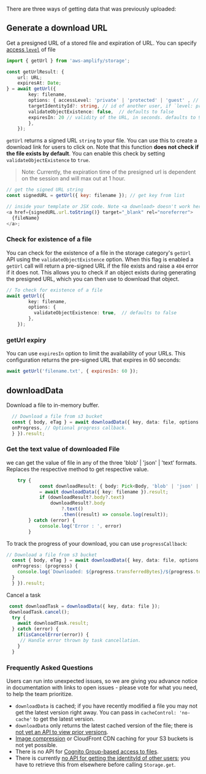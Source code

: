 There are three ways of getting data that was previously uploaded:

## Generate a download URL

Get a presigned URL of a stored file and expiration of URL. You can specify [access `level`](https://docs.amplify.aws/lib-v1/storage/configureaccess/q/platform/js) of file

```typescript
import { getUrl } from 'aws-amplify/storage';

const getUrlResult: {
	url: URL;
	expiresAt: Date;
} = await getUrl({
        key: filename,
        options: { accessLevel: 'private' | 'protected' | 'guest' , // defaults to `guest` 
        targetIdentityId?: string, // id of another user, if `level: protected`
        validateObjectExistence: false,  // defaults to false
        expiresIn: 20 // validity of the URL, in seconds. defaults to 900 (15 minutes) and maxes at 3600 (1 hour)
        },
    });
```

`getUrl` returns a signed URL `string` to your file. You can use this to create a download link for users to click on. Note that this function **does not check if the file exists by default**. You can enable this check by setting `validateObjectExistence` to `true`.

> Note: Currently, the expiration time of the presigned url is dependent on the session and will max out at 1 hour.

```js
// get the signed URL string
const signedURL = getUrl({ key: filename }); // get key from list

// inside your template or JSX code. Note <a download> doesn't work here because it is not same origin
<a href={signedURL.url.toString()} target="_blank" rel="noreferrer">
  {fileName}
</a>;
```

### Check for existence of a file

You can check for the existence of a file in the storage category's `getUrl` API using the `validateObjectExistence` option. When this flag is enabled a `getUrl` call will return a pre-signed URL if the file exists and raise a `404` error if it does not. This allows you to check if an object exists during generating the presigned URL, which you can then use to download that object.

```typescript
// To check for existence of a file
await getUrl({
        key: filename,
        options: {
          validateObjectExistence: true,  // defaults to false
        },
    });
```

### getUrl expiry

You can use `expiresIn` option to limit the availability of your URLs. This configuration returns the pre-signed URL that expires in 60 seconds:

```javascript
await getUrl('filename.txt', { expiresIn: 60 });
```


## downloadData

Download a file to in-memory buffer.

```typescript
  // Download a file from s3 bucket
  const { body, eTag } = await downloadData({ key, data: file, options: {
  onProgress, // Optional progress callback.
  } }).result;
 ```
### Get the text value of downloaded File
we can get  the value of file in any of the three 'blob' | 'json' | 'text' formats. Replaces the respective method to get respective value.

```typescript
	try {
			const downloadResult: { body: Pick<Body, 'blob' | 'json' | 'text'> } 
			= await downloadData({ key: filename }).result;
			if (downloadResult?.body?.text)
				downloadResult?.body
					?.text()
					.then((result) => console.log(result));
		} catch (error) {
			console.log('Error : ', error)
		}
```

To track the progress of your download, you can use `progressCallback`:

```typescript
// Download a file from s3 bucket
  const { body, eTag } = await downloadData({ key, data: file, options: {
  onProgress: (progress) {
    console.log(`Downloaded: ${progress.transferredBytes}/${progress.totalBytes}`);
  }
  } }).result;
```
Cancel a task 

```typescript
 const downloadTask = downloadData({ key, data: file });
 downloadTask.cancel();
  try {
  	await downloadTask.result;
  } catch (error) {
  	if(isCancelError(error)) {
     // Handle error thrown by task cancellation.
  	}
  }
 ```

### Frequently Asked Questions

Users can run into unexpected issues, so we are giving you advance notice in documentation with links to open issues - please vote for what you need, to help the team prioritize.

- `downloadData` is cached; if you have recently modified a file you may not get the latest version right away. You can pass in `cacheControl: 'no-cache'` to get the latest version.
- `downloadData` only returns the latest cached version of the file; there is [not yet an API to view prior versions](https://github.com/aws-amplify/amplify-js/issues/2131).
- [Image compression](https://github.com/aws-amplify/amplify-js/issues/6081) or CloudFront CDN caching for your S3 buckets is not yet possible.
- There is no API for [Cognito Group-based access to files](https://github.com/aws-amplify/amplify-js/issues/3388).
- There is currently [no API for getting the identityId of other users](https://github.com/aws-amplify/amplify-js/issues/5177); you have to retrieve this from elsewhere before calling `Storage.get`.
